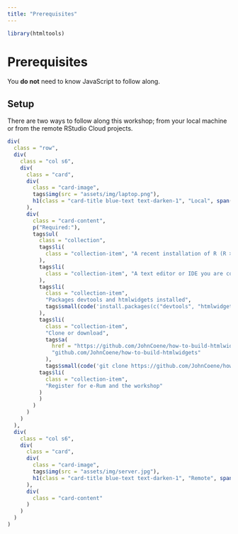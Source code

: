 ```yaml
---
title: "Prerequisites"
---
```


```r
library(htmltools)
```

<div class="container" style="min-height:75vh;">

<h1>Prerequisites</h1>

You __do not__ need to know JavaScript to follow along.

<h2>Setup</h2>

There are two ways to follow along this workshop; from your local machine or from the remote RStudio Cloud projects.

```r
div(
  class = "row",
  div(
    class = "col s6",
    div(
      class = "card",
      div(
        class = "card-image",
        tags$img(src = "assets/img/laptop.png"),
        h1(class = "card-title blue-text text-darken-1", "Local", span("_", class = "orange-text", .noWS = "before"))
      ),
      div(
        class = "card-content",
        p("Required:"),
        tags$ul(
          class = "collection",
          tags$li(
            class = "collection-item", "A recent installation of R (R >= 3.6.0)"
          ),
          tags$li(
            class = "collection-item", "A text editor or IDE you are comfortable with, e.g.: RStudio."
          ),
          tags$li(
            class = "collection-item", 
            "Packages devtools and htmlwidgets installed",
            tags$small(code('install.packages(c("devtools", "htmlwidgets"))'))
          ),
          tags$li(
            class = "collection-item", 
            "Clone or download", 
            tags$a(
              href = "https://github.com/JohnCoene/how-to-build-htmlwidgets",
              "github.com/JohnCoene/how-to-build-htmlwidgets"
            ),
            tags$small(code('git clone https://github.com/JohnCoene/how-to-build-htmlwidgets.git')),
          tags$li(
            class = "collection-item", 
            "Register for e-Rum and the workshop"
          )
          )
        )
      )
    )
  ),
  div(
    class = "col s6",
    div(
      class = "card",
      div(
        class = "card-image",
        tags$img(src = "assets/img/server.jpg"),
        h1(class = "card-title blue-text text-darken-1", "Remote", span("_", class = "orange-text", .noWS = "before"))
      ),
      div(
        class = "card-content"
      )
    )
  )
)
```

</div>